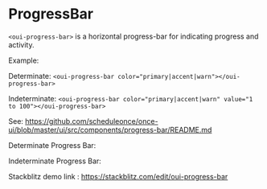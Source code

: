 
<Meta of={ProgressBarStories} />

# ProgressBar

`<oui-progress-bar>` is a horizontal progress-bar for indicating progress and activity.

Example:

Determinate: `<oui-progress-bar color="primary|accent|warn"></oui-progress-bar>`

Indeterminate: `<oui-progress-bar color="primary|accent|warn" value="1 to 100"></oui-progress-bar>`

See: https://github.com/scheduleonce/once-ui/blob/master/ui/src/components/progress-bar/README.md

Determinate Progress Bar:

<Canvas>
  <Story of={ProgressBarStories.Determinate} />
</Canvas>

Indeterminate Progress Bar:

<Canvas>
  <Story of={ProgressBarStories.Indeterminate} />
</Canvas>

Stackblitz demo link : https://stackblitz.com/edit/oui-progress-bar

<Controls />
